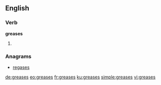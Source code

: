 ==English==

===Verb===
'''greases'''

# {{third-person singular of|grease}}

===Anagrams===
* [[regases#English|regases]]

[[de:greases]]
[[eo:greases]]
[[fr:greases]]
[[ku:greases]]
[[simple:greases]]
[[vi:greases]]